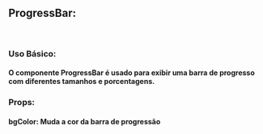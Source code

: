 

<Meta of={ProgressBarStories} />

## ProgressBar:

<br />

### Uso Básico:

#### O componente ProgressBar é usado para exibir uma barra de progresso com diferentes tamanhos e porcentagens.

<Canvas />

<Controls />

### Props:

#### bgColor: Muda a cor da barra de progressão


